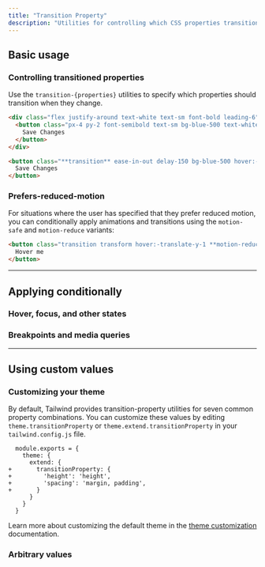 ```yaml
---
title: "Transition Property"
description: "Utilities for controlling which CSS properties transition."
---
```




## Basic usage

### Controlling transitioned properties

Use the `transition-{properties}` utilities to specify which properties should transition when they change.

```html {{ mode: 'example', hint: 'Hover the button to see the expected behaviour' }}
<div class="flex justify-around text-white text-sm font-bold leading-6">
  <button class="px-4 py-2 font-semibold text-sm bg-blue-500 text-white rounded-md shadow-sm hover:-translate-y-1 hover:scale-110 hover:bg-indigo-500 ease-in-out delay-150 duration-300">
    Save Changes
  </button>
</div>
```

```html
<button class="**transition** ease-in-out delay-150 bg-blue-500 hover:-translate-y-1 hover:scale-110 hover:bg-indigo-500 duration-300 ...">
  Save Changes
</button>
```

### Prefers-reduced-motion

For situations where the user has specified that they prefer reduced motion, you can conditionally apply animations and transitions using the `motion-safe` and `motion-reduce` variants:

```html
<button class="transition transform hover:-translate-y-1 **motion-reduce:transition-none motion-reduce:hover:transform-none** ...">
  Hover me
</button>
```

---

## <Heading ignore>Applying conditionally</Heading>

### <Heading ignore>Hover, focus, and other states</Heading>

<HoverFocusAndOtherStates featuredClass="transition-all" />

### <Heading ignore>Breakpoints and media queries</Heading>

<BreakpointsAndMediaQueries featuredClass="transition-all" />

---

## Using custom values

### Customizing your theme

By default, Tailwind provides transition-property utilities for seven common property combinations. You can customize these values by editing `theme.transitionProperty` or `theme.extend.transitionProperty` in your `tailwind.config.js` file.

```diff-js {{ filename: 'tailwind.config.js' }}
  module.exports = {
    theme: {
      extend: {
+       transitionProperty: {
+         'height': 'height',
+         'spacing': 'margin, padding',
+       }
      }
    }
  }
```

Learn more about customizing the default theme in the [theme customization](/docs/theme#customizing-the-default-theme) documentation.

### Arbitrary values

<ArbitraryValues property="transition-property" featuredClass="transition-[height]" />
